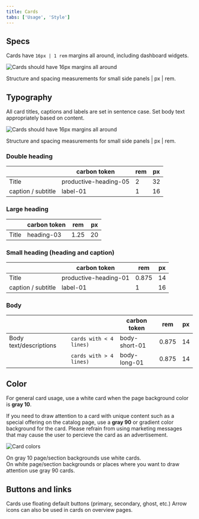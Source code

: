 ```yaml
---
title: Cards
tabs: ['Usage', 'Style']
---
```



## Specs

Cards have `16px | 1 rem` margins all around, including dashboard widgets. 

<Row>
  <Column colMd={8}>

  ![Cards should have 16px margins all around](images/general-card-specs-2.png)

  <Caption>Structure and spacing measurements for small side panels | px | rem.</Caption>
  </Column>
</Row>


## Typography

All card titles, captions and labels are set in sentence case. Set body text appropriately based on content. 


<Row>
  <Column colMd={8}>

  ![Cards should have 16px margins all around](images/card-headings.png)

  <Caption>Structure and spacing measurements for small side panels | px | rem.</Caption>
  </Column>
</Row>



### Double heading

|                        |carbon token             | rem   | px |
|------------------------|----------------------   | -------|----|
| Title                  | productive-heading-05   | 2  | 32|
| caption / subtitle     | label-01                | 1 | 16 |

  

### Large heading 

|                        | carbon token  | rem   | px |
|------------------------| ------------  | ------|----|
| Title                  | heading-03   | 1.25  | 20 |


### Small heading (heading and caption)

|                        |carbon token             | rem   | px |
|------------------------|----------------------   | -------|----|
| Title                  | productive-heading-01   | 0.875  | 14|
| caption / subtitle     | label-01                | 1 | 16 |



### Body

|                        |                         |carbon token | rem   | px |
|------------------------|-------------------------|--------------|-------|----|
| Body text/descriptions | `cards with < 4 lines)` | body-short-01 | 0.875 | 14 |
|                        |`cards with > 4 lines)`  | body-long-01 | 0.875 | 14 |
  

## Color 

For general card usage, use a white card when the page background color is **gray 10**. 

If you need to draw attention to a card with unique content such as a special offering on the catalog page, use a **gray 90** or gradient color background  for the card. Please refrain from using marketing messages that may cause the user to percieve the card as an advertisement. 

<Row>
  <Column colMd={8}>

  ![Card colors](images/card-color.png)

  <Caption>On gray 10 page/section backgrounds use white cards. <br />
  On white page/section backgrounds or places where you want to draw attention use gray 90 cards.</Caption>
  </Column>
</Row>

## Buttons and links

Cards use floating default buttons (primary, secondary, ghost, etc.) Arrow icons can also be used in cards on overview pages. 

